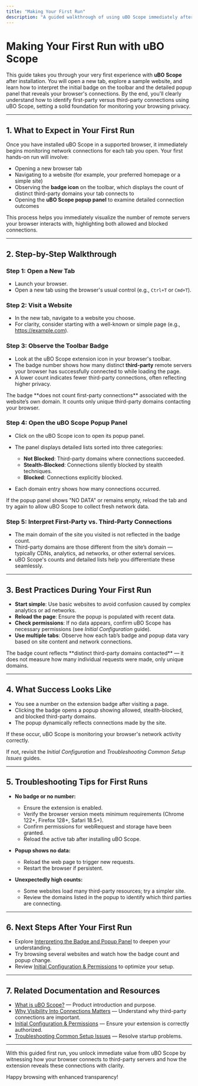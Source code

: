 ```yaml
---
title: "Making Your First Run"
description: "A guided walkthrough of using uBO Scope immediately after installation: opening a new tab, browsing a sample website, and interpreting the initial badge and popup panel. Learn how to identify first and third-party connections right away."
---
```


# Making Your First Run with uBO Scope

This guide takes you through your very first experience with **uBO Scope** after installation. You will open a new tab, explore a sample website, and learn how to interpret the initial badge on the toolbar and the detailed popup panel that reveals your browser's connections. By the end, you'll clearly understand how to identify first-party versus third-party connections using uBO Scope, setting a solid foundation for monitoring your browsing privacy.

---

## 1. What to Expect in Your First Run

Once you have installed uBO Scope in a supported browser, it immediately begins monitoring network connections for each tab you open. Your first hands-on run will involve:

- Opening a new browser tab
- Navigating to a website (for example, your preferred homepage or a simple site)
- Observing the **badge icon** on the toolbar, which displays the count of distinct third-party domains your tab connects to
- Opening the **uBO Scope popup panel** to examine detailed connection outcomes

This process helps you immediately visualize the number of remote servers your browser interacts with, highlighting both allowed and blocked connections.

---

## 2. Step-by-Step Walkthrough

### Step 1: Open a New Tab

- Launch your browser.
- Open a new tab using the browser's usual control (e.g., `Ctrl+T` or `Cmd+T`).

### Step 2: Visit a Website

- In the new tab, navigate to a website you choose.
- For clarity, consider starting with a well-known or simple page (e.g., https://example.com).

### Step 3: Observe the Toolbar Badge

- Look at the uBO Scope extension icon in your browser's toolbar.
- The badge number shows how many distinct **third-party** remote servers your browser has successfully connected to while loading the page.
- A lower count indicates fewer third-party connections, often reflecting higher privacy.

<Tip>
The badge **does not count first-party connections** associated with the website’s own domain. It counts only unique third-party domains contacting your browser.
</Tip>

### Step 4: Open the uBO Scope Popup Panel

- Click on the uBO Scope icon to open its popup panel.
- The panel displays detailed lists sorted into three categories:
  - **Not Blocked**: Third-party domains where connections succeeded.
  - **Stealth-Blocked**: Connections silently blocked by stealth techniques.
  - **Blocked**: Connections explicitly blocked.

- Each domain entry shows how many connections occurred.

<Tip>
If the popup panel shows "NO DATA" or remains empty, reload the tab and try again to allow uBO Scope to collect fresh network data.
</Tip>

### Step 5: Interpret First-Party vs. Third-Party Connections

- The main domain of the site you visited is not reflected in the badge count.
- Third-party domains are those different from the site’s domain — typically CDNs, analytics, ad networks, or other external services.
- uBO Scope's counts and detailed lists help you differentiate these seamlessly.

---

## 3. Best Practices During Your First Run

- **Start simple**: Use basic websites to avoid confusion caused by complex analytics or ad networks.
- **Reload the page**: Ensure the popup is populated with recent data.
- **Check permissions**: If no data appears, confirm uBO Scope has necessary permissions (see _Initial Configuration_ guide).
- **Use multiple tabs**: Observe how each tab’s badge and popup data vary based on site content and network connections.

<Warning>
The badge count reflects **distinct third-party domains contacted** — it does not measure how many individual requests were made, only unique domains.
</Warning>

---

## 4. What Success Looks Like

- You see a number on the extension badge after visiting a page.
- Clicking the badge opens a popup showing allowed, stealth-blocked, and blocked third-party domains.
- The popup dynamically reflects connections made by the site.

<Check>
If these occur, uBO Scope is monitoring your browser's network activity correctly.
</Check>

If not, revisit the _Initial Configuration_ and _Troubleshooting Common Setup Issues_ guides.

---

## 5. Troubleshooting Tips for First Runs

- **No badge or no number:**
  - Ensure the extension is enabled.
  - Verify the browser version meets minimum requirements (Chrome 122+, Firefox 128+, Safari 18.5+).
  - Confirm permissions for webRequest and storage have been granted.
  - Reload the active tab after installing uBO Scope.

- **Popup shows no data:**
  - Reload the web page to trigger new requests.
  - Restart the browser if persistent.

- **Unexpectedly high counts:**
  - Some websites load many third-party resources; try a simpler site.
  - Review the domains listed in the popup to identify which third parties are connecting.

---

## 6. Next Steps After Your First Run

- Explore [Interpreting the Badge and Popup Panel](/guides/getting-started-usage/interpreting-badge-popup) to deepen your understanding.
- Try browsing several websites and watch how the badge count and popup change.
- Review [Initial Configuration & Permissions](/getting-started/installation-and-setup/initial-configuration) to optimize your setup.

---

## 7. Related Documentation and Resources

- [What is uBO Scope?](https://github.com/gorhill/uBO-Scope/blob/main/overview/intro-value-prop/what-is-ubo-scope.mdx) — Product introduction and purpose.
- [Why Visibility Into Connections Matters](/overview/intro-value-prop/why-it-matters) — Understand why third-party connections are important.
- [Initial Configuration & Permissions](/getting-started/installation-and-setup/initial-configuration) — Ensure your extension is correctly authorized.
- [Troubleshooting Common Setup Issues](/getting-started/first-steps-and-validation/troubleshooting-setup-issues) — Resolve startup problems.

---

With this guided first run, you unlock immediate value from uBO Scope by witnessing how your browser connects to third-party servers and how the extension reveals these connections with clarity.

Happy browsing with enhanced transparency!